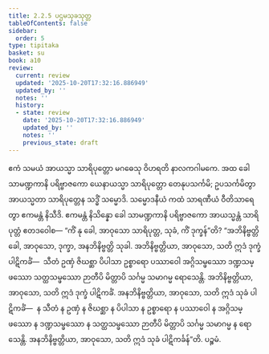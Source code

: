 ```yaml
---
title: 2.2.5 ပဌမသုခသုတ္တ
tableOfContents: false
sidebar:
  order: 5
type: tipitaka
basket: su
book: a10
review:
  current: review
  updated: '2025-10-20T17:32:16.886949'
  updated_by: ''
  notes: ''
  history:
  - state: review
    date: '2025-10-20T17:32:16.886949'
    updated_by: ''
    notes: ''
    previous_state: draft
---
```



<DynamicBreadcrumb />


<ReviewStatus review={frontmatter.review} showDetails={true} />

<HypothesisAnnotation frontmatter={frontmatter} />

<Division number="65" book="a10" e="ch" v="17" p="352">

<Paragraph number="470" book="a10">
ဧကံ သမယံ အာယသ္မာ သာရိပုတ္တော မဂဓေသု ဝိဟရတိ နာလကဂါမကေ. အထ ခေါ သာမဏ္ဍကာနိ ပရိဗ္ဗာဇကော ယေနာယသ္မာ သာရိပုတ္တော တေနုပသင်္ကမိ; ဥပသင်္ကမိတွာ အာယသ္မတာ သာရိပုတ္တေန သဒ္ဓိံ သမ္မောဒိ. သမ္မောဒနီယံ ကထံ သာရဏီယံ ဝီတိသာရေတွာ ဧကမန္တံ နိသီဒိ. ဧကမန္တံ နိသိန္နော ခေါ သာမဏ္ဍကာနိ ပရိဗ္ဗာဇကော အာယသ္မန္တံ သာရိပုတ္တံ ဧတဒဝေါစ—
</Paragraph>

<Paragraph number="471" book="a10">
“ကိံ နု ခေါ, အာဝုသော သာရိပုတ္တ, သုခံ, ကိံ ဒုက္ခန်”တိ? “အဘိနိဗ္ဗတ္တိ ခေါ, အာဝုသော, ဒုက္ခာ, အနဘိနိဗ္ဗတ္တိ သုခါ. အဘိနိဗ္ဗတ္တိယာ, အာဝုသော, သတိ ဣဒံ ဒုက္ခံ ပါဋိကင်္ခံ—  သီတံ ဥဏှံ ဇိဃစ္ဆာ ပိပါသာ ဥစ္စာရော ပဿာဝေါ အဂ္ဂိသမ္ဖဿော ဒဏ္ဍသမ္ဖဿော သတ္ထသမ္ဖဿော ဉာတီပိ မိတ္တာပိ သင်္ဂမ္မ သမာဂမ္မ ရောသေန္တိ. အဘိနိဗ္ဗတ္တိယာ, အာဝုသော, သတိ ဣဒံ ဒုက္ခံ ပါဋိကင်္ခံ. အနဘိနိဗ္ဗတ္တိယာ, အာဝုသော, သတိ ဣဒံ သုခံ ပါဋိကင်္ခံ—  န သီတံ န ဥဏှံ န ဇိဃစ္ဆာ န ပိပါသာ န ဥစ္စာရော န ပဿာဝေါ န အဂ္ဂိသမ္ဖဿော န ဒဏ္ဍသမ္ဖဿော န သတ္ထသမ္ဖဿော ဉာတီပိ မိတ္တာပိ သင်္ဂမ္မ သမာဂမ္မ န ရောသေန္တိ. အနဘိနိဗ္ဗတ္တိယာ, အာဝုသော, သတိ ဣဒံ သုခံ ပါဋိကင်္ခန်”တိ.

</Paragraph>
</Division>

<Paragraph number="472" type="center" book="a10">
ပဉ္စမံ.
</Paragraph>